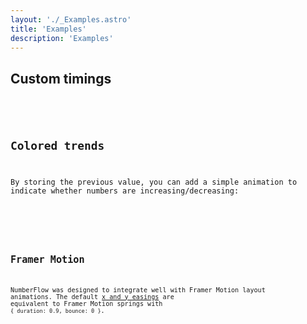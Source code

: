 ```yaml
---
layout: './_Examples.astro'
title: 'Examples'
description: 'Examples'
---
```


## Custom timings

<CustomEasings client:visible>
<Code code={CustomEasingsCode} lang="tsx" />
</CustomEasings>

## Colored trends

By storing the previous value,
you can add a simple animation to indicate whether numbers are increasing/decreasing:

<ColoredTrends client:visible>
<Code code={ColoredTrendsCode} lang="tsx" />
</ColoredTrends>

## Framer Motion

NumberFlow was designed to integrate well with Framer Motion layout animations.
The default [x and y easings](/#customizing) are
equivalent to Framer Motion springs with `{ duration: 0.9, bounce: 0 }`.

<FramerMotionLayoutAnimations client:visible>
<Code code={FramerMotionLayoutAnimationsCode} lang="tsx" />
</FramerMotionLayoutAnimations>